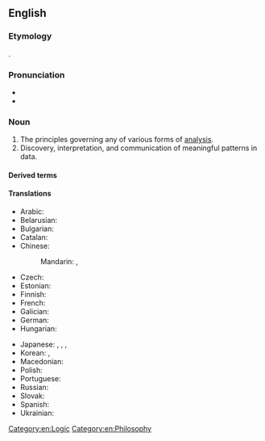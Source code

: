 ==English==
{{wikipedia}}

===Etymology===
{{bor+|en|grc|ἀναλυτικά||science of analysis}}.

===Pronunciation===
* {{IPA|en|/ˌæn.əˈlɪt.ɪks/}}
* {{hyph|en|an|a|lyt|ics}}

===Noun===
{{en-noun|-}}

# The principles governing any of various forms of [[analysis]].
# Discovery, interpretation, and communication of meaningful patterns in data.

====Derived terms====
{{col3|en
|cryptanalytics
|seroanalytics
|nanoanalytics
|immunoanalytics}}

====Translations====
{{trans-top|application of computer technology, operational research, and statistics to solve problems}}
* Arabic: {{t+|ar|تحليل|m-p|alt=تَحْلِيلَات}}
* Belarusian: {{t|be|аналі́тыка|f}}
* Bulgarian: {{t|bg|анали́тика|f}}
* Catalan: {{t|ca|analítica|f}}
* Chinese:
*: Mandarin: {{t+|cmn|分析學}}, {{t+|cmn|分析学|tr=fēnxīxué}}
* Czech: {{t|cs|analytika|f}}
* Estonian: {{t|et|analüütika}}
* Finnish: {{t|fi|analytiikka}}
* French: {{t+|fr|analytique|f}}
* Galician: {{t|gl|analítica|f}}
* German: {{t+|de|Analytik|f}}
* Hungarian: {{t+|hu|analitika}}
{{trans-mid}}
* Japanese: {{t|ja|分析論|tr=ぶんせきろん, bunsekiron}} {{qualifier|theory}}, {{t|ja|分析学|tr=ぶんせきがく, bunsekigaku}}, {{t|ja|アナリティクス|tr=anaritikusu}}, {{t+|ja|解析学|tr=かいせきがく, kaisekigaku}}
* Korean: {{t|ko|해석학(解析學)}}, {{t|ko|애널리틱스}}
* Macedonian: {{t|mk|аналитика|f}}
* Polish: {{t|pl|analityka|f}}
* Portuguese: {{t+|pt|análise|f}}
* Russian: {{t+|ru|анали́тика|f}}
* Slovak: {{t|sk|analytika|f}}
* Spanish: {{t+|es|analítica|f}}
* Ukrainian: {{t+|uk|аналі́тика|f}}
{{trans-bottom}}

[[Category:en:Logic]]
[[Category:en:Philosophy]]